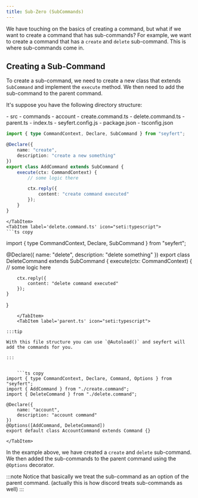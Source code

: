 ```yaml
---
title: Sub-Zero (SubCommands)
---
```



We have touching on the basics of creating a command, but what if we want to create a command that has sub-commands? For example, we want to create a command that has a `create` and `delete` sub-command. This is where sub-commands come in.

## Creating a Sub-Command

To create a sub-command, we need to create a new class that extends `SubCommand` and implement the `execute` method. We then need to add the sub-command to the parent command.

It's suppose you have the following directory structure:

<FileTree>
- src
 - commands
	- account
	 	- create.command.ts
	 	- delete.command.ts
	 	- parent.ts
 - index.ts
- seyfert.config.js
- package.json
- tsconfig.json
</FileTree>

<Tabs>
	<TabItem label='create.command.ts' icon="seti:typescript">
	
```ts copy
import { type CommandContext, Declare, SubCommand } from "seyfert";

@Declare({
	name: "create",
	description: "create a new something"
})
export class AddCommand extends SubCommand {
	execute(ctx: CommandContext) {
		// some logic there

		ctx.reply({
			content: "create command executed"
		});
	}
}
```
	</TabItem>
	<TabItem label='delete.command.ts' icon="seti:typescript">
	```ts copy
import { type CommandContext, Declare, SubCommand } from "seyfert";

@Declare({
	name: "delete",
	description: "delete something"
})
export class DeleteCommand extends SubCommand {
	execute(ctx: CommandContext) {
		// some logic here

		ctx.reply({
			content: "delete command executed"
		});
	}
}
```
	</TabItem>
	<TabItem label='parent.ts' icon="seti:typescript">

:::tip

With this file structure you can use `@Autoload()` and seyfert will add the commands for you.

:::


	```ts copy
import { type CommandContext, Declare, Command, Options } from "seyfert";
import { AddCommand } from "./create.command";
import { DeleteCommand } from "./delete.command";

@Declare({
	name: "account",
	description: "account command"
})
@Options([AddCommand, DeleteCommand])
export default class AccountCommand extends Command {}

```
	</TabItem>
</Tabs>






In the example above, we have created a `create` and `delete` sub-command. We then added the sub-commands to the parent command using the `@Options` decorator.

:::note
Notice that basically we treat the sub-command as an option of the parent command. (actually this is how discord treats sub-commands as well)
:::